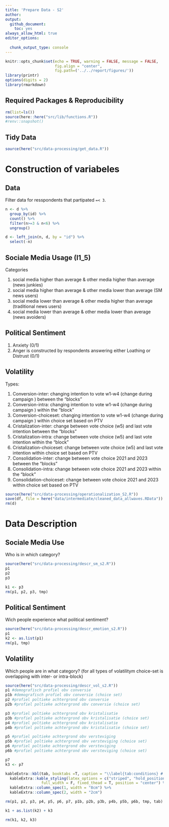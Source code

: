```yaml
---
title: 'Prepare Data - S2'
author: 
output: 
  github_document:
    toc: yes
always_allow_html: true
editor_options: 
  
  chunk_output_type: console
---
```


```r
knitr::opts_chunk$set(echo = TRUE, warning = FALSE, message = FALSE,
                      fig.align = "center",
                      fig.path=('../../report/figures/'))
library(printr)
options(digits = 2)
library(rmarkdown)
```

## Required Packages &amp; Reproducibility
```r
rm(list=ls())
source(here::here("src/lib/functions.R"))
#renv::snapshot()
```

## Tidy Data
```r
source(here("src/data-processing/get_data.R"))
```


# Construction of variabeles
## Data
Filter data for resspondents that partipated `=< 3`.
```r
n <- d %>% 
  group_by(id) %>% 
  count() %>% 
  filter(n>=3 & n<6) %>% 
  ungroup() 

d <- left_join(n, d, by = "id") %>% 
  select(-n)
```

## Sociale Media Usage (I1_5) 
Categories

1. social media higher than average & other media higher than average (news junkies)
2. social media higher than average & other media lower than average (SM news users)
3. social media lower than average & other media higher than average (traditional news users)
4. social media lower than average & other media lower than average (news avoiders)

## Political Sentiment
1. Anxiety (0/1)
2. Anger is constructed by respondents answering either Loathing or Distrust (0/1)


## Volatility
Types:

1. Conversion-inter: changing intention to vote w1-w4 (change during campaign ) between the "blocks" 
2. Conversion-intra: changing intention to vote w1-w4 (change during campaign ) within the "block" 
3. Conversion-choiceset: changing intention to vote w1-w4 (change during campaign ) within choice set based on PTV
4. Cristalization-inter: change between vote choice (w5) and last vote intention between the "blocks"
5. Cristalization-intra: change between vote choice (w5) and last vote intention within the "block"
6. Cristalization-choiceset: change between vote choice (w5) and last vote intention within choice set based on PTV
7. Consolidation-inter: change between vote choice 2021 and 2023 between the "blocks"
8. Consolidation-intra: change between vote choice 2021 and 2023 within the "block"
9. Consolidation-choiceset: change between vote choice 2021 and 2023 within choice set based on PTV

```r
source(here("src/data-processing/operationalization_S2.R"))
save(df, file = here("data/intermediate/cleaned_data_allwaves.RData"))
rm(d)
```

# Data Description

## Sociale Media Use
Who is in which category?

```r
source(here("src/data-processing/descr_sm_s2.R"))
p1 
p2 
p3

k1 <- p3
rm(p1, p2, p3, tmp)
```

## Political Sentiment
Wich people experience what political sentiment?

```r
source(here("src/data-processing/descr_emotion_s2.R"))
p1
k2 <- as.list(p1)
rm(p1, tmp)
```

## Volatility
Which people are in what category? (for all types of volatilitym choice-set is overlapping with inter- or intra-block)

```r
source(here("src/data-processing/descr_vol_s2.R"))
p1 #demografisch profiel obv conversie 
p1b #demografisch profiel obv conversie (choice set)
p2 #profiel poltieke achtergrond obv conversie
p2b #profiel poltieke achtergrond obv conversie (choice set)

p3 #profiel poltieke achtergrond obv kristalisatie
p3b #profiel poltieke achtergrond obv kristalisatie (choice set)
p4 #profiel poltieke achtergrond obv kristalisatie
p4b #profiel poltieke achtergrond obv kristalisatie (choice set)

p5 #profiel poltieke achtergrond obv versteviging
p5b #profiel poltieke achtergrond obv versteviging (choice set)
p6 #profiel poltieke achtergrond obv versteviging
p6b #profiel poltieke achtergrond obv versteviging (choice set)

p7
k3 <- p7

kableExtra::kbl(tab, booktabs =T, caption = "\\label{tab:conditions} # Respondents per Volatility Category") %>%
  kableExtra::kable_styling(latex_options = c("striped", "hold_position"),
                full_width = F, fixed_thead = T, position = "center") %>%
  kableExtra::column_spec(1, width = "8cm") %>%
  kableExtra::column_spec(2, width = "2cm")

rm(p1, p2, p3, p4, p5, p6, p7, p1b, p2b, p3b, p4b, p5b, p6b, tmp, tab)
```

```r
k1 + as.list(k2) + k3

rm(k1, k2, k3)
```